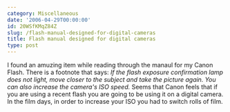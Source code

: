 ```yaml
---
category: Miscellaneous
date: '2006-04-29T00:00:00'
id: 20WSfKMqZ84Z
slug: /flash-manual-designed-for-digital-cameras
title: Flash manual designed for digital cameras
type: post
---
```


I found an amuzing item while reading through the manaul for my
Canon Flash. There is a footnote that says:
*If the flash exposure confirmation lamp does not light, move closer to the subject and take the picture again. You can also increase the camera's ISO speed.*
Seems that Canon feels that if you are using a recent flash you are
going to be using it on a digital camera. In the film days, in
order to increase your ISO you had to switch rolls of film.